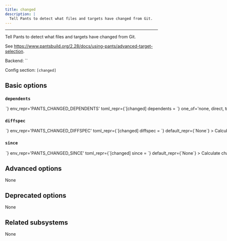 ```yaml
---
title: changed
description: |
  Tell Pants to detect what files and targets have changed from Git.
---
```



---

Tell Pants to detect what files and targets have changed from Git.

See https://www.pantsbuild.org/2.28/docs/using-pants/advanced-target-selection.

Backend: <span className="color--primary">``</span>

Config section: <span className="color--primary">`[changed]`</span>

<span className={styles.options}>

## Basic options

### `dependents`

<Option
  cli_repr={`--changed-dependents=<DependentsOption>`}
  env_repr='PANTS_CHANGED_DEPENDENTS'
  toml_repr={`[changed]
dependents = <DependentsOption>`}
  one_of='none, direct, transitive'
  default_repr={`none`}
>

Include direct or transitive dependents of changed targets.

</Option>

### `diffspec`

<Option
  cli_repr={`--changed-diffspec=<str>`}
  env_repr='PANTS_CHANGED_DIFFSPEC'
  toml_repr={`[changed]
diffspec = <str>`}
  default_repr={`None`}
>

Calculate changes contained within a given Git spec (commit range/SHA/ref).

</Option>

### `since`

<Option
  cli_repr={`--changed-since=<str>`}
  env_repr='PANTS_CHANGED_SINCE'
  toml_repr={`[changed]
since = <str>`}
  default_repr={`None`}
>

Calculate changes since this Git spec (commit range/SHA/ref).

</Option>

## Advanced options

None

## Deprecated options

None

## Related subsystems

None

</span>
